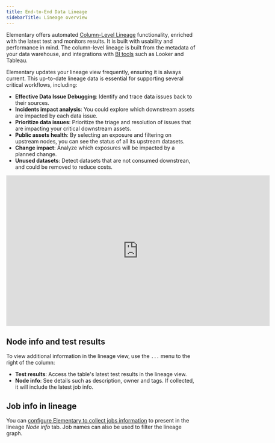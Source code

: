 ```yaml
---
title: End-to-End Data Lineage
sidebarTitle: Lineage overview
---
```


<Snippet file="cloud/cloud-feature-tag.mdx" />

Elementary offers automated [Column-Level Lineage](/features/column-level-lineage) functionality, enriched with the latest test and monitors results.
It is built with usability and performance in mind. 
The column-level lineage is built from the metadata of your data warehouse, and integrations with [BI tools]((/features/exposures-lineage#automated-bi-lineage)) such as Looker and Tableau.

Elementary updates your lineage view frequently, ensuring it is always current.
This up-to-date lineage data is essential for supporting several critical workflows, including:

- **Effective Data Issue Debugging**: Identify and trace data issues back to their sources.
- **Incidents impact analysis**: You could explore which downstream assets are impacted by each data issue.
- **Prioritize data issues**: Prioritize the triage and resolution of issues that are impacting your critical downstream assets.
- **Public assets health**: By selecting an exposure and filtering on upstream nodes, you can see the status of all its upstream datasets.
- **Change impact**: Analyze which exposures will be impacted by a planned change.
- **Unused datasets**: Detect datasets that are not consumed downstrean, and could be removed to reduce costs.

<iframe
width="700"
height="400"
src="https://res.cloudinary.com/diuctyblm/video/upload/v1710790204/colum-level-lineage-to-bi-better_c00lz0.mp4"
frameborder="0"
allow="accelerometer; autoplay; clipboard-write; encrypted-media; gyroscope; picture-in-picture"
allowfullscreen
alt="Elementary Lineage"
></iframe>

## Node info and test results

To view additional information in the lineage view, use the `...` menu to the right of the column:

- **Test results**: Access the table's latest test results in the lineage view.
- **Node info**: See details such as description, owner and tags. If collected, it will include the latest job info.


## Job info in lineage

You can [configure Elementary to collect jobs information](/cloud/guides/collect-job-data) to present in the lineage _Node info_ tab. Job names can also be used to filter the lineage graph.
